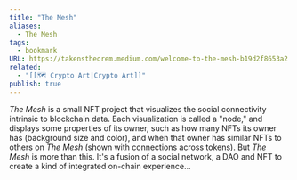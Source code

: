 ```yaml
---
title: "The Mesh"
aliases:
  - The Mesh
tags:
  - bookmark
URL: https://takenstheorem.medium.com/welcome-to-the-mesh-b19d2f8653a2
related:
  - "[[🗺️ Crypto Art|Crypto Art]]"
publish: true
---
```




_The Mesh_ is a small NFT project that visualizes the social connectivity intrinsic to blockchain data. Each visualization is called a "node," and displays some properties of its owner, such as how many NFTs its owner has (background size and color), and when that owner has similar NFTs to others on _The Mesh_ (shown with connections across tokens). But _The Mesh_ is more than this. It's a fusion of a social network, a DAO and NFT to create a kind of integrated on-chain experience...